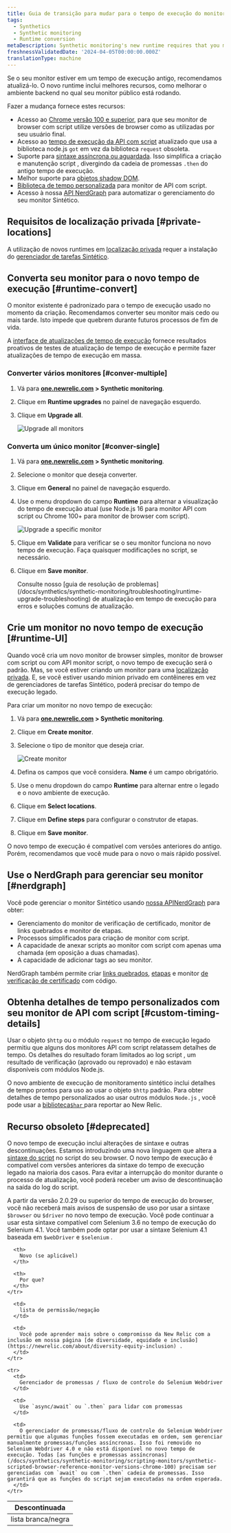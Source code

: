 ```yaml
---
title: Guia de transição para mudar para o tempo de execução do monitor Sintético mais recente
tags:
  - Synthetics
  - Synthetic monitoring
  - Runtime conversion
metaDescription: Synthetic monitoring's new runtime requires that you make some changes to your already existing monitors.
freshnessValidatedDate: '2024-04-05T00:00:00.000Z'
translationType: machine
---
```





Se o seu monitor estiver em um tempo de execução antigo, recomendamos atualizá-lo. O novo runtime inclui melhores recursos, como melhorar o ambiente backend no qual seu monitor público está rodando.

Fazer a mudança fornece estes recursos:

* Acesso ao [Chrome versão 100 e superior](/docs/synthetics/synthetic-monitoring/scripting-monitors/synthetic-scripted-browser-reference-monitor-versions-chrome-100), para que seu monitor de browser com script utilize versões de browser como as utilizadas por seu usuário final.
* Acesso ao [tempo de execução da API com script](/docs/synthetics/synthetic-monitoring/using-monitors/manage-monitor-runtimes/#apidependencies) atualizado que usa a biblioteca node.js `got` em vez da biblioteca `request` obsoleta.
* Suporte para [sintaxe assíncrona ou aguardada](/docs/synthetics/synthetic-monitoring/using-monitors/manage-monitor-runtimes/#browserdependencies). Isso simplifica a criação e manutenção script , divergindo da cadeia de promessas `.then` do antigo tempo de execução.
* Melhor suporte para [objetos shadow DOM](/docs/synthetics/synthetic-monitoring/scripting-monitors/synthetic-scripted-browser-reference-monitor-versions-chrome-100/#shadow).
* [Biblioteca de tempo personalizada](/docs/synthetics/synthetic-monitoring/scripting-monitors/custom-timing-details) para monitor de API com script.
* Acesso à nossa [API NerdGraph](/docs/apis/nerdgraph/examples/nerdgraph-synthetics-tutorial) para automatizar o gerenciamento do seu monitor Sintético.

## Requisitos de localização privada [#private-locations]

A utilização de novos runtimes em [localização privada](/docs/synthetics/synthetic-monitoring/private-locations/private-locations-overview-monitor-internal-sites-add-new-locations) requer a instalação do [gerenciador de tarefas Sintético](/docs/synthetics/synthetic-monitoring/private-locations/install-job-manager).

## Converta seu monitor para o novo tempo de execução [#runtime-convert]

O monitor existente é padronizado para o tempo de execução usado no momento da criação. Recomendamos converter seu monitor mais cedo ou mais tarde. Isto impede que quebrem durante futuros processos de fim de vida.

A [interface de atualizações de tempo de execução](/docs/synthetics/synthetic-monitoring/using-monitors/runtime-upgrade-ui) fornece resultados proativos de testes de atualização de tempo de execução e permite fazer atualizações de tempo de execução em massa.

### Converter vários monitores [#conver-multiple]

1. Vá para <DoNotTranslate>**[one.newrelic.com](https://one.newrelic.com/all-capabilities) > Synthetic monitoring**</DoNotTranslate>.

2. Clique em <DoNotTranslate>**Runtime upgrades**</DoNotTranslate> no painel de navegação esquerdo.

3. Clique em <DoNotTranslate>**Upgrade all**</DoNotTranslate>.

   <img
     title="Upgrade all monitors"
     alt="Upgrade all monitors"
     src={syntheticUpgradeAllMonitors}
   />

### Converta um único monitor [#conver-single]

1. Vá para <DoNotTranslate>**[one.newrelic.com](https://one.newrelic.com/all-capabilities) > Synthetic monitoring**</DoNotTranslate>.

2. Selecione o monitor que deseja converter.

3. Clique em <DoNotTranslate>**General**</DoNotTranslate> no painel de navegação esquerdo.

4. Use o menu dropdown do campo <DoNotTranslate>**Runtime**</DoNotTranslate> para alternar a visualização do tempo de execução atual (use Node.js 16 para monitor API com script ou Chrome 100+ para monitor de browser com script).

   <img
     title="Upgrade a specific monitor"
     alt="Upgrade a specific monitor"
     src={syntheticUpgradeSpecificMonitor}
   />

5. Clique em <DoNotTranslate>**Validate**</DoNotTranslate> para verificar se o seu monitor funciona no novo tempo de execução. Faça quaisquer modificações no script, se necessário.

6. Clique em <DoNotTranslate>**Save monitor**</DoNotTranslate>.

   <Callout variant="tip">
     Consulte nosso [guia de resolução de problemas](/docs/synthetics/synthetic-monitoring/troubleshooting/runtime-upgrade-troubleshooting) de atualização em tempo de execução para erros e soluções comuns de atualização.
   </Callout>

## Crie um monitor no novo tempo de execução [#runtime-UI]

Quando você cria um novo monitor de browser simples, monitor de browser com script ou com API monitor script, o novo tempo de execução será o padrão. Mas, se você estiver criando um monitor para uma [localização privada](/docs/synthetics/synthetic-monitoring/private-locations/monitor-private-locations). E, se você estiver usando minion privado em contêineres em vez de gerenciadores de tarefas Sintético, poderá precisar do tempo de execução legado.

Para criar um monitor no novo tempo de execução:

1. Vá para <DoNotTranslate>**[one.newrelic.com](https://one.newrelic.com/all-capabilities) > Synthetic monitoring**</DoNotTranslate>.

2. Clique em <DoNotTranslate>**Create monitor**</DoNotTranslate>.

3. Selecione o tipo de monitor que deseja criar.

   <img
     title="Create monitor"
     alt="Create monitor"
     src={syntheticsCreateMonitor}
   />

4. Defina os campos que você considera. <DoNotTranslate>**Name**</DoNotTranslate> é um campo obrigatório.

5. Use o menu dropdown do campo <DoNotTranslate>**Runtime**</DoNotTranslate> para alternar entre o legado e o novo ambiente de execução.

6. Clique em <DoNotTranslate>**Select locations**</DoNotTranslate>.

7. Clique em <DoNotTranslate>**Define steps**</DoNotTranslate> para configurar o construtor de etapas.

8. Clique em <DoNotTranslate>**Save monitor**</DoNotTranslate>.

O novo tempo de execução é compatível com versões anteriores do antigo. Porém, recomendamos que você mude para o novo o mais rápido possível.

## Use o NerdGraph para gerenciar seu monitor [#nerdgraph]

Você pode gerenciar o monitor Sintético usando [nossa APINerdGraph](/docs/apis/nerdgraph/examples/nerdgraph-synthetics-tutorial) para obter:

* Gerenciamento do monitor de verificação de certificado, monitor de links quebrados e monitor de etapas.
* Processos simplificados para criação de monitor com script.
* A capacidade de anexar scripts ao monitor com script com apenas uma chamada (em oposição a duas chamadas).
* A capacidade de adicionar tags ao seu monitor.

NerdGraph também permite criar [links quebrados](/docs/apis/nerdgraph/examples/nerdgraph-synthetics-tutorial/#create-broken-links), [etapas](/docs/apis/nerdgraph/examples/nerdgraph-synthetics-tutorial/#create-step) e monitor [de verificação de certificado](/docs/apis/nerdgraph/examples/nerdgraph-synthetics-tutorial/#create-certificate-check) com código.

## Obtenha detalhes de tempo personalizados com seu monitor de API com script [#custom-timing-details]

Usar o objeto `$http` ou o módulo `request` no tempo de execução legado permitiu que alguns dos monitores API com script relatassem detalhes de tempo. Os detalhes do resultado foram limitados ao log script , um resultado de verificação (aprovado ou reprovado) e não estavam disponíveis com módulos Node.js.

O novo ambiente de execução de monitoramento sintético inclui detalhes de tempo prontos para uso ao usar o objeto `$http` padrão. Para obter detalhes de tempo personalizados ao usar outros módulos `Node.js` , você pode usar a [biblioteca`$har` ](/docs/synthetics/synthetic-monitoring/scripting-monitors/custom-timing-details)para reportar ao New Relic.

## Recurso obsoleto [#deprecated]

O novo tempo de execução inclui alterações de sintaxe e outras descontinuações. Estamos introduzindo uma nova linguagem que altera a [sintaxe do script](/docs/synthetics/synthetic-monitoring/scripting-monitors/synthetic-scripted-browser-reference-monitor-versions-chrome-100) no script do seu browser. O novo tempo de execução é compatível com versões anteriores da sintaxe do tempo de execução legado na maioria dos casos. Para evitar a interrupção do monitor durante o processo de atualização, você poderá receber um aviso de descontinuação na saída do log do script.

A partir da versão 2.0.29 ou superior do tempo de execução do browser, você não receberá mais avisos de suspensão de uso por usar a sintaxe `$browser` ou `$driver` no novo tempo de execução. Você pode continuar a usar esta sintaxe compatível com Selenium 3.6 no tempo de execução do Selenium 4.1. Você também pode optar por usar a sintaxe Selenium 4.1 baseada em `$webDriver` e `$selenium` .

<table>
  <thead>
    <tr>
      <th style={{ width: "100px" }}>
        Descontinuada
      </th>

      <th>
        Novo (se aplicável)
      </th>

      <th>
        Por que?
      </th>
    </tr>
  </thead>

  <tbody>
    <tr>
      <td>
        lista branca/negra
      </td>

      <td>
        lista de permissão/negação
      </td>

      <td>
        Você pode aprender mais sobre o compromisso da New Relic com a inclusão em nossa página [de diversidade, equidade e inclusão](https://newrelic.com/about/diversity-equity-inclusion) .
      </td>
    </tr>

    <tr>
      <td>
        Gerenciador de promessas / fluxo de controle do Selenium Webdriver
      </td>

      <td>
        Use `async/await` ou `.then` para lidar com promessas
      </td>

      <td>
        O gerenciador de promessas/fluxo de controle do Selenium Webdriver permitiu que algumas funções fossem executadas em ordem, sem gerenciar manualmente promessas/funções assíncronas. Isso foi removido no Selenium Webdriver 4.0 e não está disponível no novo tempo de execução. Todas [as funções e promessas assíncronas](/docs/synthetics/synthetic-monitoring/scripting-monitors/synthetic-scripted-browser-reference-monitor-versions-chrome-100) precisam ser gerenciadas com `await` ou com `.then` cadeia de promessas. Isso garantirá que as funções do script sejam executadas na ordem esperada.
      </td>
    </tr>
  </tbody>
</table>